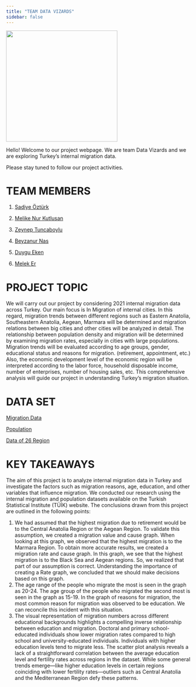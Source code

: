```yaml
---
title: "TEAM DATA VIZARDS"
sidebar: false 
---
```


![](images/DataVizards%202.gif){width="304"}

Hello! Welcome to our project webpage. We are team Data Vizards and we are exploring Turkey's internal migration data.

Please stay tuned to follow our project activities.

# TEAM MEMBERS

1.  [Şadiye Öztürk](https://emu-hacettepe-analytics.github.io/emu430-fall2023-sadiye-1/)

2.  [Melike Nur Kutlusan](https://emu-hacettepe-analytics.github.io/emu430-fall2023-melikekutlusan/)

3.  [Zeynep Tuncaboylu](https://emu-hacettepe-analytics.github.io/emu430-fall2023-zeyneptnc/)

4.  [Beyzanur Nas](https://emu-hacettepe-analytics.github.io/emu430-fall2023-beyzanurnas/)

5.  [Duygu Eken](https://github.com/emu-hacettepe-analytics/emu430-fall2023-dygekn)

6.  [Melek Er](https://github.com/emu-hacettepe-analytics/emu430-fall2023-Meleker.git)

# PROJECT TOPIC

We will carry out our project by considering 2021 internal migration data across Turkey. Our main focus is In Migration of internal cities. In this regard, migration trends between different regions such as Eastern Anatolia, Southeastern Anatolia, Aegean, Marmara will be determined and migration relations between big cities and other cities will be analyzed in detail. The relationship between population density and migration will be determined by examining migration rates, especially in cities with large populations. Migration trends will be evaluated according to age groups, gender, educational status and reasons for migration. (retirement, appointment, etc.) Also, the economic development level of the economic region will be interpreted according to the labor force, household disposable income, number of enterprises, number of housing sales, etc. This comprehensive analysis will guide our project in understanding Turkey's migration situation.

# DATA SET

[Migration Data](https://github.com/emu-hacettepe-analytics/emu430-fall2023-team-data_vizards/raw/master/Dataframe/migration_data.RData)

[Population](https://github.com/emu-hacettepe-analytics/emu430-fall2023-team-data_vizards/raw/master/Dataframe/population_data.RData)

[Data of 26 Region](https://github.com/emu-hacettepe-analytics/emu430-fall2023-team-data_vizards/raw/master/Dataframe/region26_data.RData)

# KEY TAKEAWAYS

The aim of this project is to analyze internal migration data in Turkey and investigate the factors such as migration reasons, age, education, and other variables that influence migration. We conducted our research using the internal migration and population datasets available on the Turkish Statistical Institute (TÜİK) website. The conclusions drawn from this project are outlined in the following points:

1.  We had assumed that the highest migration due to retirement would be to the Central Anatolia Region or the Aegean Region. To validate this assumption, we created a migration value and cause graph. When looking at this graph, we observed that the highest migration is to the Marmara Region. To obtain more accurate results, we created a migration rate and cause graph. In this graph, we see that the highest migration is to the Black Sea and Aegean regions. So, we realized that part of our assumption is correct. Understanding the importance of creating a Rate graph, we concluded that we should make decisions based on this graph.
2.  The age range of the people who migrate the most is seen in the graph as 20-24. The age group of the people who migrated the second most is seen in the graph as 15-19. In the graph of reasons for migration, the most common reason for migration was observed to be education. We can reconcile this incident with this situation.
3.  The visual representation of migration numbers across different educational backgrounds highlights a compelling inverse relationship between education and migration. Doctoral and primary school-educated individuals show lower migration rates compared to high school and university-educated individuals. Individuals with higher education levels tend to migrate less. The scatter plot analysis reveals a lack of a straightforward correlation between the average education level and fertility rates across regions in the dataset. While some general trends emerge---like higher education levels in certain regions coinciding with lower fertility rates---outliers such as Central Anatolia and the Mediterranean Region defy these patterns.
